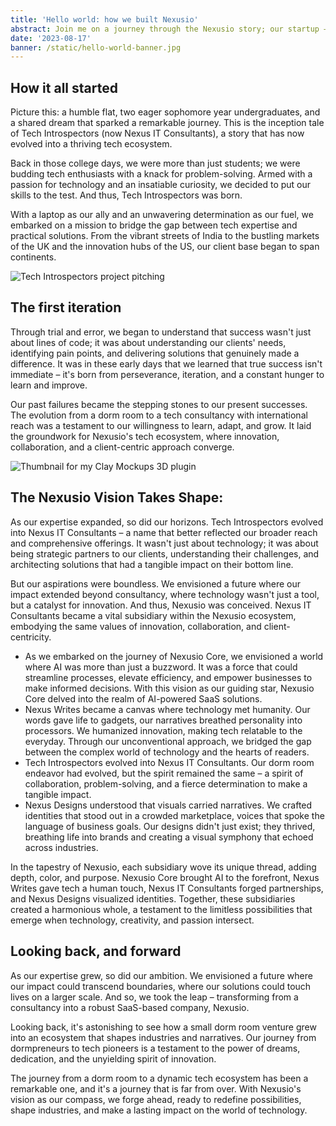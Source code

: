 ```yaml
---
title: 'Hello world: how we built Nexusio'
abstract: Join me on a journey through the Nexusio story; our startup – from its inception and evolution to the exciting innovations that are reshaping the tech landscape.
date: '2023-08-17'
banner: /static/hello-world-banner.jpg
---
```


## How it all started

Picture this: a humble flat, two eager sophomore year undergraduates, and a shared dream that sparked a remarkable journey. This is the inception tale of Tech Introspectors (now Nexus IT Consultants), a story that has now evolved into a thriving tech ecosystem.

Back in those college days, we were more than just students; we were budding tech enthusiasts with a knack for problem-solving. Armed with a passion for technology and an insatiable curiosity, we decided to put our skills to the test. And thus, Tech Introspectors was born.

With a laptop as our ally and an unwavering determination as our fuel, we embarked on a mission to bridge the gap between tech expertise and practical solutions. From the vibrant streets of India to the bustling markets of the UK and the innovation hubs of the US, our client base began to span continents.

![Tech Introspectors project pitching](/static/presentation1.jpg)

## The first iteration

Through trial and error, we began to understand that success wasn't just about lines of code; it was about understanding our clients' needs, identifying pain points, and delivering solutions that genuinely made a difference. It was in these early days that we learned that true success isn't immediate – it's born from perseverance, iteration, and a constant hunger to learn and improve.

Our past failures became the stepping stones to our present successes. The evolution from a dorm room to a tech consultancy with international reach was a testament to our willingness to learn, adapt, and grow. It laid the groundwork for Nexusio's tech ecosystem, where innovation, collaboration, and a client-centric approach converge.

![Thumbnail for my Clay Mockups 3D plugin](/static/presentation2.jpg)

## The Nexusio Vision Takes Shape:

As our expertise expanded, so did our horizons. Tech Introspectors evolved into Nexus IT Consultants – a name that better reflected our broader reach and comprehensive offerings. It wasn't just about technology; it was about being strategic partners to our clients, understanding their challenges, and architecting solutions that had a tangible impact on their bottom line.

But our aspirations were boundless. We envisioned a future where our impact extended beyond consultancy, where technology wasn't just a tool, but a catalyst for innovation. And thus, Nexusio was conceived. Nexus IT Consultants became a vital subsidiary within the Nexusio ecosystem, embodying the same values of innovation, collaboration, and client-centricity.

- As we embarked on the journey of Nexusio Core, we envisioned a world where AI was more than just a buzzword. It was a force that could streamline processes, elevate efficiency, and empower businesses to make informed decisions. With this vision as our guiding star, Nexusio Core delved into the realm of AI-powered SaaS solutions.
- Nexus Writes became a canvas where technology met humanity. Our words gave life to gadgets, our narratives breathed personality into processors. We humanized innovation, making tech relatable to the everyday. Through our unconventional approach, we bridged the gap between the complex world of technology and the hearts of readers.
- Tech Introspectors evolved into Nexus IT Consultants. Our dorm room endeavor had evolved, but the spirit remained the same – a spirit of collaboration, problem-solving, and a fierce determination to make a tangible impact.
- Nexus Designs understood that visuals carried narratives. We crafted identities that stood out in a crowded marketplace, voices that spoke the language of business goals. Our designs didn't just exist; they thrived, breathing life into brands and creating a visual symphony that echoed across industries.

In the tapestry of Nexusio, each subsidiary wove its unique thread, adding depth, color, and purpose. Nexusio Core brought AI to the forefront, Nexus Writes gave tech a human touch, Nexus IT Consultants forged partnerships, and Nexus Designs visualized identities. Together, these subsidiaries created a harmonious whole, a testament to the limitless possibilities that emerge when technology, creativity, and passion intersect.

## Looking back, and forward

As our expertise grew, so did our ambition. We envisioned a future where our impact could transcend boundaries, where our solutions could touch lives on a larger scale. And so, we took the leap – transforming from a consultancy into a robust SaaS-based company, Nexusio.

Looking back, it's astonishing to see how a small dorm room venture grew into an ecosystem that shapes industries and narratives. Our journey from dormpreneurs to tech pioneers is a testament to the power of dreams, dedication, and the unyielding spirit of innovation.

The journey from a dorm room to a dynamic tech ecosystem has been a remarkable one, and it's a journey that is far from over. With Nexusio's vision as our compass, we forge ahead, ready to redefine possibilities, shape industries, and make a lasting impact on the world of technology.
